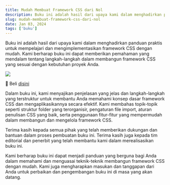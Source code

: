 ```yaml
---
title: Mudah Membuat Framework CSS dari Nol
description: Buku ini adalah hasil dari upaya kami dalam menghadirkan panduan praktis untuk mempelajari dan mengimplementasikan framework CSS dengan mudah.
slug: mudah-membuat-framework-css-dari-nol
date: Jan 03, 2024
tags: ['buku']
---
```


Buku ini adalah hasil dari upaya kami dalam menghadirkan panduan praktis untuk mempelajari dan mengimplementasikan framework CSS dengan mudah. Kami berharap buku ini dapat memberikan pemahaman yang mendalam tentang langkah-langkah dalam membangun framework CSS yang sesuai dengan kebutuhan proyek Anda.

![](https://i.ibb.co/k177mX2/buku-css-2.jpg)

🛒 Beli [disini](https://wa.link/p1t241)

Dalam buku ini, kami menyajikan penjelasan yang jelas dan langkah-langkah yang terstruktur untuk membantu Anda memahami konsep dasar framework CSS dan mengaplikasikannya secara efektif. Kami membahas topik-topik seperti struktur folder yang terorganisir, pengaturan file import, aturan penulisan CSS yang baik, serta penggunaan fitur-fitur yang mempermudah dalam membangun dan mengelola framework CSS.

Terima kasih kepada semua pihak yang telah memberikan dukungan dan bantuan dalam proses pembuatan buku ini. Terima kasih juga kepada tim editorial dan penerbit yang telah membantu kami dalam merealisasikan buku ini.

Kami berharap buku ini dapat menjadi panduan yang berguna bagi Anda dalam memahami dan menguasai teknik-teknik membangun framework CSS dengan mudah. Kami juga mengharapkan masukan dan tanggapan dari Anda untuk perbaikan dan pengembangan buku ini di masa yang akan datang.

